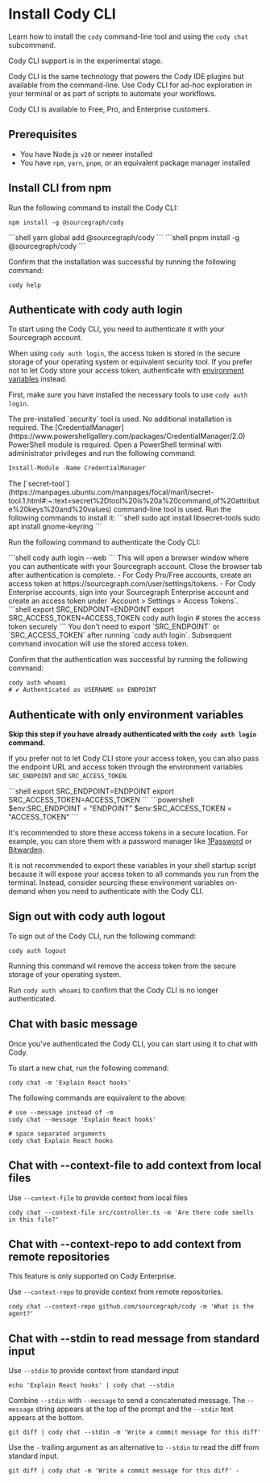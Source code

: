 # Install Cody CLI

<p className="subtitle">Learn how to install the <code>cody</code> command-line tool and using the <code>cody chat</code> subcommand.</p>

<Callout type="note" title="Experimental">
Cody CLI support is in the experimental stage.
</Callout>

Cody CLI is the same technology that powers the Cody IDE plugins but available from the command-line.
Use Cody CLI for ad-hoc exploration in your terminal or as part of scripts to automate your workflows.

Cody CLI is available to Free, Pro, and Enterprise customers.

<LinkCards>
   <LinkCard href="https://www.npmjs.com/package/@sourcegraph/cody" imgSrc="https://storage.googleapis.com/sourcegraph-assets/docs/images/cody/command-line-blue.svg" imgAlt="Cody CLI" title="Cody CLI" description="Install Cody's free command-line interface from npm" />
</LinkCards>

## Prerequisites

- You have Node.js `v20` or newer installed
- You have `npm`, `yarn`, `pnpm`, or an equivalent package manager installed

## Install CLI from npm

Run the following command to install the Cody CLI:
<Tabs>
  <Tab title="npm">
```shell
npm install -g @sourcegraph/cody
```
  </Tab>
  <Tab title="yarn">
```shell
yarn global add @sourcegraph/cody
```
  </Tab>
  <Tab title="pnpm">
```shell
pnpm install -g @sourcegraph/cody
```
  </Tab>
</Tabs>

Confirm that the installation was successful by running the following command:

```shell
cody help
```



## Authenticate with cody auth login

To start using the Cody CLI, you need to authenticate it with your Sourcegraph account.

When using `cody auth login`, the access token is stored in the secure storage of your operating system or equivalent security tool.
If you prefer not to let Cody store your access token, authenticate with [environment variables](#authenticate-with-only-environment-variables) instead.

First, make sure you have installed the necessary tools to use `cody auth login`.

<Tabs>
  <Tab title="macOS">
The pre-installed `security` tool is used. No additional installation is required.
  </Tab>
  <Tab title="Windows">
The [CredentialManager](https://www.powershellgallery.com/packages/CredentialManager/2.0) PowerShell module is required.
Open a PowerShell terminal with administrator privileges and run the following command:

```powershell
Install-Module -Name CredentialManager
```

  </Tab>
  <Tab title="Linux (Ubuntu)">
The [`secret-tool`](https://manpages.ubuntu.com/manpages/focal/man1/secret-tool.1.html#:~:text=secret%2Dtool%20is%20a%20command,of%20attribute%20keys%20and%20values) command-line tool is used. Run the following commands to install it:
```shell
sudo apt install libsecret-tools
sudo apt install gnome-keyring
```
  </Tab>
</Tabs>

Run the following command to authenticate the Cody CLI:

<Tabs>
  <Tab title="Browser (fastest)">
```shell
cody auth login --web
```
This will open a browser window where you can authenticate with your Sourcegraph account.
Close the browser tab after authentication is complete.
  </Tab>
  <Tab title="Command Line">
- For Cody Pro/Free accounts, create an access token at https://sourcegraph.com/user/settings/tokens.
- For Cody Enterprise accounts, sign into your Sourcegraph Enterprise account and create an access token under `Account > Settings > Access Tokens`.
```shell
export SRC_ENDPOINT=ENDPOINT
export SRC_ACCESS_TOKEN=ACCESS_TOKEN
cody auth login # stores the access token securely
```
<Callout type="info">You don't need to export `SRC_ENDPOINT` or `SRC_ACCESS_TOKEN` after running `cody auth login`.
Subsequent command invocation will use the stored access token.</Callout>
  </Tab>
</Tabs>

Confirm that the authentication was successful by running the following command:

```shell
cody auth whoami
# ✔ Authenticated as USERNAME on ENDPOINT
```

## Authenticate with only environment variables

**Skip this step if you have already authenticated with the `cody auth login` command.**


If you prefer not to let Cody CLI store your access token, you can also pass the endpoint URL and access token through the environment variables `SRC_ENDPOINT` and `SRC_ACCESS_TOKEN`.

<Tabs>
  <Tab title="macOS/Linux">
```shell
export SRC_ENDPOINT=ENDPOINT
export SRC_ACCESS_TOKEN=ACCESS_TOKEN
```
  </Tab>
  <Tab title="Windows">
```powershell
$env:SRC_ENDPOINT = "ENDPOINT"
$env:SRC_ACCESS_TOKEN = "ACCESS_TOKEN"
```
  </Tab>
</Tabs>

It's recommended to store these access tokens in a secure location. 
For example, you can store them with a password manager like [1Password](https://1password.com/) or [Bitwarden](https://bitwarden.com/).

It is not recommended to export these variables in your shell startup script because it will expose your access token to all commands you run from the terminal. Instead, consider sourcing these environment variables on-demand when you need to authenticate with the Cody CLI.

## Sign out with cody auth logout

To sign out of the Cody CLI, run the following command:

```shell
cody auth logout
```

Running this command wil remove the access token from the secure storage of your operating system.

Run `cody auth whoami` to confirm that the Cody CLI is no longer authenticated.

## Chat with basic message

Once you've authenticated the Cody CLI, you can start using it to chat with Cody.

To start a new chat, run the following command:

```shell
cody chat -m 'Explain React hooks'
```

The following commands are equivalent to the above:

```shell
# use --message instead of -m
cody chat --message 'Explain React hooks'

# space separated arguments
cody chat Explain React hooks
```

## Chat with --context-file to add context from local files

Use `--context-file` to provide context from local files

```shell
cody chat --context-file src/controller.ts -m 'Are there code smells in this file?'
```

## Chat with --context-repo to add context from remote repositories

<Callout type="info">This feature is only supported on Cody Enterprise.</Callout>

Use `--context-repo` to provide context from remote repositories.

```shell
cody chat --context-repo github.com/sourcegraph/cody -m 'What is the agent?'
```

## Chat with --stdin to read message from standard input

Use `--stdin` to provide context from standard input


```shell
echo 'Explain React hooks' | cody chat --stdin
```

Combine `--stdin` with `--message` to send a concatenated message. The
`--message` string appears at the top of the prompt and the `--stdin` text
appears at the bottom.

```shell
git diff | cody chat --stdin -m 'Write a commit message for this diff'
```

Use the `-` trailing argument as an alternative to `--stdin` to read the diff from standard input.

```shell
git diff | cody chat -m 'Write a commit message for this diff' -
```



